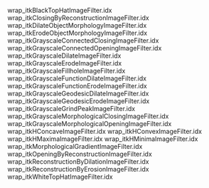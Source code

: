 wrap_itkBlackTopHatImageFilter.idx
wrap_itkClosingByReconstructionImageFilter.idx
wrap_itkDilateObjectMorphologyImageFilter.idx
wrap_itkErodeObjectMorphologyImageFilter.idx
wrap_itkGrayscaleConnectedClosingImageFilter.idx
wrap_itkGrayscaleConnectedOpeningImageFilter.idx
wrap_itkGrayscaleDilateImageFilter.idx
wrap_itkGrayscaleErodeImageFilter.idx
wrap_itkGrayscaleFillholeImageFilter.idx
wrap_itkGrayscaleFunctionDilateImageFilter.idx
wrap_itkGrayscaleFunctionErodeImageFilter.idx
wrap_itkGrayscaleGeodesicDilateImageFilter.idx
wrap_itkGrayscaleGeodesicErodeImageFilter.idx
wrap_itkGrayscaleGrindPeakImageFilter.idx
wrap_itkGrayscaleMorphologicalClosingImageFilter.idx
wrap_itkGrayscaleMorphologicalOpeningImageFilter.idx
wrap_itkHConcaveImageFilter.idx
wrap_itkHConvexImageFilter.idx
wrap_itkHMaximaImageFilter.idx
wrap_itkHMinimaImageFilter.idx
wrap_itkMorphologicalGradientImageFilter.idx
wrap_itkOpeningByReconstructionImageFilter.idx
wrap_itkReconstructionByDilationImageFilter.idx
wrap_itkReconstructionByErosionImageFilter.idx
wrap_itkWhiteTopHatImageFilter.idx

